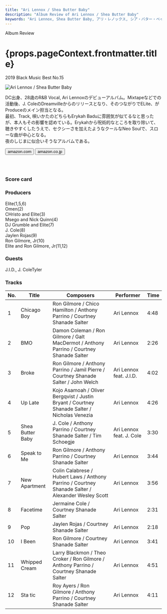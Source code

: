 ```yaml
---
title: "Ari Lennox / Shea Butter Baby"
description: "Album Review of Ari Lennox / Shea Butter Baby"
keywords: "Ari Lennox, Shea Butter Baby, アリ・レノックス, シア・バター・ベイビー"
---
```





<p className="largeP">Album Review</p>
<h1 className="h1--no--margin">{props.pageContext.frontmatter.title}</h1>
<p className="largeP">
  <Link to="/best50/2019/">2019 Black Music Best No.15</Link>
</p>

<Row  className="image-card-group">
	<Column colMd={"3"} colLg={"4"} noGutterMdLeft="">
       <ImageCard>

![Ari Lennox / Shea Butter Baby](../../images/cd/arilennox1L.jpg)

</ImageCard>
	</Column>
	<Column colMd={"4"} colLg={"8"} noGutterMdLeft="">
	<p>
	  DC出身、28歳のR&amp;B Vocal, Ari Lennoxのデビューアルバム。Mixtapeなどでの活動後、J. ColeのDreamvilleからのリリースとなり、そのつながりでELite、がProduceのメイン担当となる。
    <br/>最初、Track, 唄いかたのどちらもErykah Baduに雰囲気が似てるなと思ったが、本人もその影響を認めている。Erykahから呪術的なところを取り除いて、聴きやすくしたうえで、セクシーさを加えたようなクールなNeo Soulで、スローな曲が中心となる。
    <br/>夜のしじまに似合いそうなアルバムである。
	</p>
  <div>
	  <Button className="button-right-mergin"  href="https://amzn.to/2ZSKjRH" kind="primary" size="small" renderIcon={ArrowUpRight24}>
      amazon.com
    </Button>
     <Button className="button-right-mergin"  href="https://amzn.to/3gDKgz8" kind="secondary" size="small" renderIcon={ArrowUpRight24}>
      amazon.co.jp
    </Button>
	</div>
	<a style="display:inline-block;overflow:hidden;background:url(https://linkmaker.itunes.apple.com/ja-jp/lockup.svg?releaseDate=2019-05-07&kind=album&bubble=apple_music&style=mono-black) no-repeat;width:180px;height:45px;" href="https://geo.music.apple.com/jp/album/shea-butter-baby/1462482035?mt=1&app=music&ls=1&at=11lcug"></a>
	</Column>
</Row>
<Row >
  <Column colMd={"4"} colLg={"4"} noGutterMdLeft="">
    <div>
      <h3>Score card</h3>
	    <SliderJS1 value="5" />
      <SliderJS2 value="2" />
	    <SliderJS3 value="1" />
      <SliderJS4 value="8" />
    </div>
  </Column>
  <Column colMd={"4"} colLg={"8"} noGutterMdLeft="">
    <div>
      <h3>Producers</h3>
      <p>
      Elite(1,5,6)
      <br/>Omen(2)
      <br/>CHristo and Elite(3)
      <br/>Msego and Nick Quinn(4)
      <br/>DJ Grumble and Elite(7)
      <br/>J. Cole(8)
      <br/>Jaylen Rojas(9)
      <br/>Ron Gilmore, Jr(10)
      <br/>Elite and Ron Gilmore, Jr(11,12)
      </p>
      <h3>Guests</h3>
      <p>
        J.I.D., J. ColeTyler
      </p>
    </div>
  </Column>
</Row>

<h3>Tracks</h3>

| No. | Title            | Composers                                                                                          | Performer                | Time |
| --- | ---------------- | -------------------------------------------------------------------------------------------------- | ------------------------ | ---- |
| 1   | Chicago Boy      | Ron Gilmore / Chico Hamilton / Anthony Parrino / Courtney Shanade Salter                           | Ari Lennox               | 4:48 |
| 2   | BMO              | Damon Coleman / Ron Gilmore / Galt MacDermot / Anthony Parrino / Courtney Shanade Salter           | Ari Lennox               | 2:26 |
| 3   | Broke            | Ron Gilmore / Anthony Parrino / Jamil Pierre / Courtney Shanade Salter / John Welch                | Ari Lennox feat. J.I.D.  | 4:02 |
| 4   | Up Late          | Kojo Asamoah / Oliver Bergqvist / Justin Bryant / Courtney Shanade Salter / Nicholas Venezia       | Ari Lennox               | 4:26 |
| 5   | Shea Butter Baby | J. Cole / Anthony Parrino / Courtney Shanade Salter / Tim Schoegje                                 | Ari Lennox feat. J. Cole | 3:30 |
| 6   | Speak to Me      | Ron Gilmore / Anthony Parrino / Courtney Shanade Salter                                            | Ari Lennox               | 3:44 |
| 7   | New Apartment    | Colin Calabrese / Hubert Laws / Anthony Parrino / Courtney Shanade Salter / Alexander Wesley Scott | Ari Lennox               | 3:56 |
| 8   | Facetime         | Jermaine Cole / Courtney Shanade Salter                                                            | Ari Lennox               | 2:31 |
| 9   | Pop              | Jaylen Rojas / Courtney Shanade Salter                                                             | Ari Lennox               | 2:18 |
| 10  | I Been           | Ron Gilmore / Courtney Shanade Salter                                                              | Ari Lennox               | 3:41 |
| 11  | Whipped Cream    | Larry Blackmon / Theo Croker / Ron Gilmore / Anthony Parrino / Courtney Shanade Salter             | Ari Lennox               | 4:51 |
| 12  | Sta tic          | Roy Ayers / Ron Gilmore / Anthony Parrino / Courtney Shanade Salter                                | Ari Lennox               | 4:11 |
